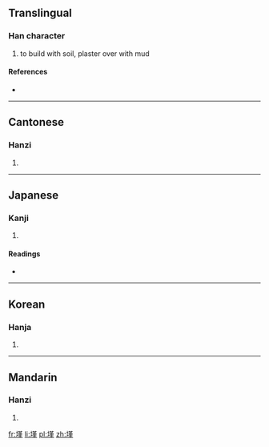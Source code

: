 ==Translingual==

===Han character===
{{Han char|rn=32|rad=土|as=11|sn=14|four=4411<sub>4</sub>|canj=土廿中一 (GTLM)}}

# to build with soil, plaster over with mud

====References====
* {{Han ref|kx=0238.080|dkj=05427|dj=0476.150|hdz=10477.110|uh=5890|ud=22672|bh=E158|bd=57688}}

----

==Cantonese==

===Hanzi===
{{yue-hanzi|jyut=|y=gan2, gan6}}

# {{defn|lang=yue|sort=土11}}

----

==Japanese==

===Kanji===
{{ja-kanji|grade=|rs=土11}}

# {{defn|lang=ja|sort=土11}}

====Readings====
* {{ja-readings|on=[[きん]] (kin), [[ごん]] (gon)|kun=[[ぬる]] (nuru), [[ねばつち]] (nebatsuchi)}}

----

==Korean==

===Hanja===
{{ko-hanja|hangeul=근|rv=geun|mr=kŭn}}

# {{defn|lang=ko|sort=土11}}

----

==Mandarin==

===Hanzi===
{{cmn-hanzi|pin=[[jìn]] ([[jin4]])|wg=chin<sup>4</sup>}}

# {{defn|lang=cmn|sort=土11}}

[[fr:墐]]
[[li:墐]]
[[pl:墐]]
[[zh:墐]]